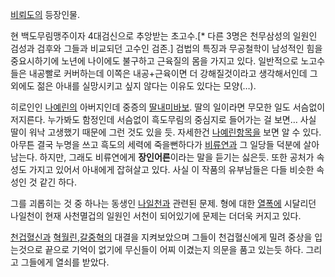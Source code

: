 [[비뢰도]]의 등장인물.

현 백도무림맹주이자 4대검신으로 추앙받는 초고수.[* 다른 3명은 천무삼성의 일원인 검성과 검후와 그들과 비교되던 고수인 검존.] 검법의 특징과 무공철학이 남성적인 힘을 중요시하기에 노년에 나이에도 불구하고 근육질의 몸을 가지고 있다. 일반적으로 노고수들은 내공빨로 커버하는데 이쪽은 내공+근육이면 더 강해질것이라고 생각해서인데 그 외에도 젊은 아내를 실망시키고 싶지 않다는 이유도 있다는 모양(…).

히로인인 [[나예린]]의 아버지인데 중증의 [[딸내미바보]]. 딸의 일이라면 무모한 일도 서슴없이 저지른다. 누가봐도 함정인데 서슴없이 흑도무림의 중심지로 들어가는 걸 보면… 사실 딸이 워낙 고생했기 때문에 그런 것도 있을 듯. 자세한건 [[나예린]]항목을 보면 알 수 있다. 아무튼 결국 누명을 쓰고 흑도의 세력에 죽을뻔하다가 [[비류연]]과 그 일당들 덕분에 살아남는다. 하지만, 그래도 비류연에게 '''장인어른'''이라는 말을 듣기는 싫은듯. 또한 공처가 속성도 가지고 있어서 아내에게 잡혀살고 있다. 사실 이 작품의 유부남들은 다들 비슷한 속성인 것 같긴 하다.

그를 괴롭히는 것 중 하나는 동생인 [[나일천]]과 관련된 문제. 형에 대한 [[열폭]]에 시달리던 나일천이 현재 사천멸겁의 일원인 서천이 되어있기에 문제는 더더욱 커지고 있다.

[[천겁혈신]]과 [[혁월린]],[[갈중혁]]의 대결을 지켜보았으며 그들이 천겁혈신에게 밀려 중상을 입는것으로 끝으로 기억이 없기에 무신들이 어찌 이겼는지 의문을 품고 있는듯 하다. 그리고 그들에게 열쇠를 받았다.
